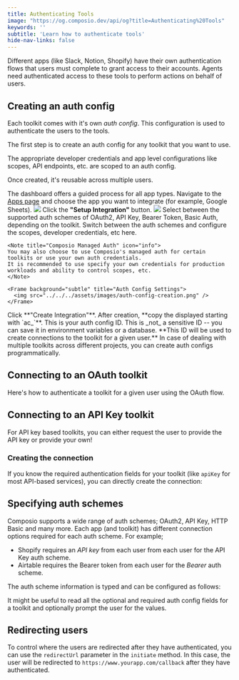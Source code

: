 ```yaml
---
title: Authenticating Tools
image: "https://og.composio.dev/api/og?title=Authenticating%20Tools"   # image for socials
keywords: ''
subtitle: 'Learn how to authenticate tools'
hide-nav-links: false
---
```


Different apps (like Slack, Notion, Shopify) have their own authentication flows that users must complete to grant access to their accounts. Agents need authenticated access to these tools to perform actions on behalf of users.

## Creating an auth config

Each toolkit comes with it's own _auth config_.
This configuration is used to authenticate the users to the tools.

The first step is to create an auth config for any toolkit that you want to use.

<Note title="Auth configs are reusable">
The appropriate developer credentials and app level configurations like scopes, API endpoints, etc. are scoped to an auth config.

Once created, it's reusable across multiple users.

</Note>

The dashboard offers a guided process for all app types.
<Steps>
  <Step title="Select App">
    Navigate to the [Apps page](https://app.composio.dev/apps) and choose the app you want to integrate (for example, Google Sheets).
    <Frame background="subtle" title="Application Selection Screen">
      <img src="../../../assets/images/integration-step-1-0.png" />
    </Frame>
  </Step>
  <Step title="Initiate Setup">
    Click the **"Setup Integration"** button.
    <Frame background="subtle" title="Auth Config Setup Interface">
      <img src="../../../assets/images/integration-step-2-0.png" />
    </Frame>
  </Step>
  <Step title="Configure Auth Config Settings">
    Select between the supported auth schemes of OAuth2, API Key, Bearer Token, Basic Auth, depending on the toolkit.
    Switch between the auth schemes and configure the scopes, developer credentials, etc here.

    <Note title="Composio Managed Auth" icon="info">
    You may also choose to use Composio's managed auth for certain toolkits or use your own auth credentials.
    It is recommended to use specify your own credentials for production workloads and ability to control scopes, etc.
    </Note>

    <Frame background="subtle" title="Auth Config Settings">
      <img src="../../../assets/images/auth-config-creation.png" />
    </Frame>
  </Step>
  <Step title="Create and Get auth config ID">
    Click **"Create Integration"**. After creation, **copy the displayed starting with `ac_`**. This is your auth config ID. This is _not_ a sensitive ID -- you can save it in environment variables or a database.
    **This ID will be used to create connections to the toolkit for a given user.**
  </Step>
</Steps>

<Card title="Programmatic creation" href="/docs/programmatic-auth-configs" icon="fa-solid fa-code">
  In case of dealing with multiple toolkits across different projects, you can create auth configs
  programmatically.
</Card>

## Connecting to an OAuth toolkit

Here's how to authenticate a toolkit for a given user using the OAuth flow.

<CodeGroup>
<SnippetCode
  src="fern/snippets/tool-calling/typescript/auth-tools.ts"
  startLine={1}
  endLine={21}
  title="TypeScript"
/>
<SnippetCode
  src="fern/snippets/tool-calling/python/auth-tools.py"
  startLine={1}
  endLine={21}
  title="Python"
/>
</CodeGroup>

## Connecting to an API Key toolkit

For API key based toolkits, you can either request the user to provide the API key or provide your own!

### Creating the connection

If you know the required authentication fields for your toolkit (like `apiKey` for most API-based services), you can directly create the connection:

<CodeGroup>
<SnippetCode
  src="fern/snippets/tool-calling/typescript/auth-tools.ts"
  startLine={24}
  endLine={37}
  title="TypeScript"
/>
<SnippetCode
  src="fern/snippets/tool-calling/python/auth-tools.py"
  startLine={23}
  endLine={31}
  title="Python"
/>
</CodeGroup>

## Specifying auth schemes
Composio supports a wide range of auth schemes; OAuth2, API Key, HTTP Basic and many more.
Each app (and toolkit) has different connection options required for each auth scheme. For example;
- Shopify requires an *API key* from each user from each user for the API Key auth scheme.
- Airtable requires the Bearer token from each user for the *Bearer* auth scheme.

The auth scheme information is typed and can be configured as follows:


<CodeGroup>
<SnippetCode
  src="fern/snippets/tool-calling/typescript/auth-tools.ts"
  startLine={38}
  endLine={50}
  title="TypeScript"
/>
<SnippetCode
  src="fern/snippets/tool-calling/python/auth-tools.py"
  startLine={32}
  endLine={44}
  title="Python"
/>
</CodeGroup>

It might be useful to read all the optional and required auth config fields for a toolkit and optionally prompt the user for the values.


## Redirecting users

To control where the users are redirected after they have authenticated, you can use the `redirectUrl` parameter in the `initiate` method.
In this case, the user will be redirected to `https://www.yourapp.com/callback` after they have authenticated.

<CodeGroup>
<SnippetCode
  src="fern/snippets/tool-calling/typescript/callback-url.ts"
  startLine={10}
  endLine={20}
  title="TypeScript"
/>
<SnippetCode
  src="fern/snippets/tool-calling/python/callback-url.py"
  startLine={10}
  endLine={20}
  title="Python"
/>
</CodeGroup>
